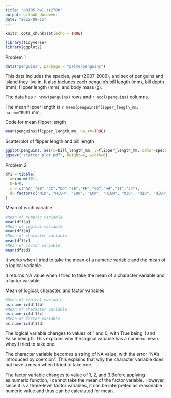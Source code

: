 ```yaml
---
title: "p8105_hw1_zz2780"
output: github_document
date: "2022-09-15"
---
```


```r
knitr::opts_chunk$set(echo = TRUE)
```
```r
library(tidyverse)
library(ggplot2)
```

Problem 1
```r
data("penguins", package = "palmerpenguins")
```

This data includes the species, year (2007-2009), and sex of penguins and island they live in. It also includes each penguin's bill length (mm), bill depth (mm), flipper length (mm), and body mass (g).

The data has `r nrow(penguins)` rows and `r ncol(penguins)` columns.

The mean flipper length is `r mean(penguins$flipper_length_mm, na.rm=TRUE)` mm.

Code for mean flipper length
```r
mean(penguins$flipper_length_mm, na.rm=TRUE)
```
Scatterplot of flipper length and bill length
```r
ggplot(penguins, aes(x=bill_length_mm, y=flipper_length_mm, color=species))+geom_point()
ggsave("scatter_plot.pdf", height=4, width=6)
```

Problem 2
```r
df1 = tibble(
  a=rnorm(10),
  b=a>0,
  c = c("AA","BB","CC","DD","EE","FF","GG","HH","II","JJ"),
  d= factor(c("MID", "HIGH", "LOW", "LOW", "HIGH", "MID", "MID", "HIGH", "LOW", "MID"))
)
```

Mean of each variable
```r
#Mean of numeric variable
mean(df1$a)
#Mean of logical variable
mean(df1$b)
#Mean of character variable
mean(df1$c)
#Mean of factor variable
mean(df1$d)
```
It works when I tried to take the mean of a numeric variable and the mean of a logical variable. 

It returns NA value when I tried to take the mean of a character variable and a factor variable.

Mean of logical, character, and factor variables
```r
#Mean of logical variable
as.numeric(df1$b)
#Mean of character variable
as.numeric(df1$c)
#Mean of factor variable
as.numeric(df1$d)
```

The logical variable changes to values of 1 and 0, with True being 1 and False being 0. This explains why the logical variable has a numeric mean whey I tried to take one.

The character variable becomes a string of NA value, with the error "NA's introduced by coercion". This explains that why the character variable does not have a mean when I tried to take one.

The factor variable changes to value of 1, 2, and 3.Before applying as.numeric function, I cannot take the mean of the factor variable. However, since it is a three-level factor variables, it can be interpreted as reasonable numeric value and thus can be calculated for mean.


